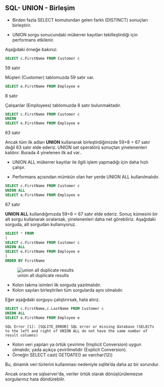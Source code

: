 ## SQL- UNION - Birleşim

- Birden fazla SELECT komutundan gelen farklı (DISTINCT) sonuçları birleştirir.

- UNION sorgu sonucundaki mükerrer kayıtları tekilleştirdiği için performans etkilenir.


Aşağıdaki örneğe bakınız:


```sql
SELECT c.FirstName FROM Customer c
```
59 satır


Müşteri (Customer) tablomuzda 59 satır var.

```sql
SELECT e.FirstName FROM Employee e
```

8 satır


Çalışanlar (Employees) tablomuzda 8 satır bulunmaktadır.


```sql
SELECT c.FirstName FROM Customer c
UNION
SELECT e.FirstName FROM Employee e
```

63 satır

Ancak tüm ilk adları **UNION** kullanarak birleştirdiğimizde 59+8 = 67 satır değil 63 satır elde ederiz.
UNION set operatörü sonuçtan yinelenenleri kaldırır.
Burada 4 yinelenen ilk ad var..



- UNION ALL mükerrer kayıtlar ile ilgili işlem yapmadığı için daha hızlı çalışır.


- Performans açısından mümkün olan her yerde UNION ALL kullanılmalıdır.


```sql
SELECT c.FirstName FROM Customer c
UNION ALL
SELECT e.FirstName FROM Employee e
```

67 satır

**UNION ALL** kullandığımızda 59+8 = 67 satır elde ederiz.
Sonuç kümesini bir alt sorgu kullanarak sıralarsak, yinelenenleri daha net görebiliriz.
Aşağıdaki sorguda, alt sorgudan kullanıyoruz.


```sql
SELECT * FROM
(
SELECT c.FirstName FROM Customer c
UNION ALL
SELECT e.FirstName FROM Employee e
)
ORDER BY FirstName
```

![union all duplicate results](./images/union-all-duplicate-results.png)


- Kolon takma isimleri ilk sorguda yazılmalıdır.
- Kolon sayıları birleştirilen tüm sorgularda aynı olmalıdır.

Eğer aşağıdaki sorguyu çalıştırırsak, hata alırız.

```sql
SELECT c.FirstName,c.LastName FROM Customer c
UNION ALL
SELECT e.FirstName FROM Employee e
```

```
SQL Error [1]: [SQLITE_ERROR] SQL error or missing database (SELECTs to the left and right of UNION ALL do not have the same number of result columns)
```


- Kolon veri yapıları ya örtük çevirime (Implicit Conversion) uygun olmalıdır, yada açıkça çevirilmelidir (Explicit Conversion).
- Örneğin SELECT cast( GETDATE() as varchar(12))

Bu, dinamik veri türlerini kullanması nedeniyle sqlite'da daha az bir sorundur.

Ancak oracle ve sqlserver'da, veriler örtük olarak dönüştürülemezse sorgularınız hata döndürebilir.



